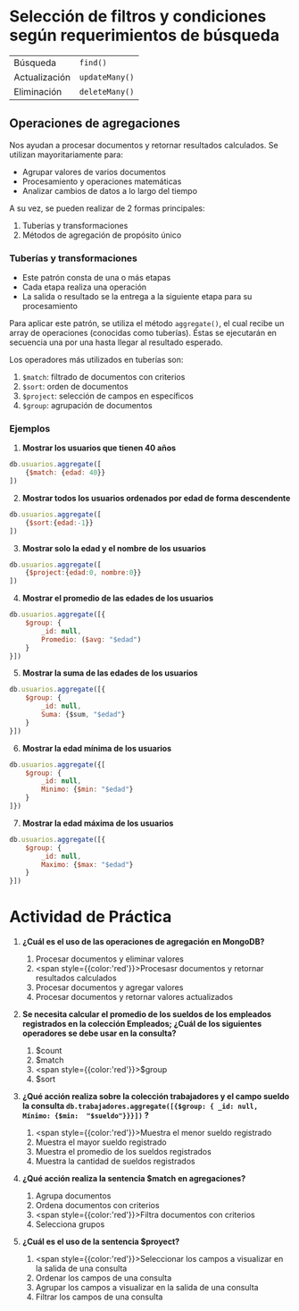 # Selección de filtros y condiciones según requerimientos de búsqueda

|||
|---|---|
|Búsqueda|`find()`|
|Actualización|`updateMany()`|
|Eliminación|`deleteMany()`|


## Operaciones de agregaciones
Nos ayudan a procesar documentos y retornar resultados calculados. Se utilizan mayoritariamente para:

- Agrupar valores de varios documentos
- Procesamiento y operaciones matemáticas
- Analizar cambios de datos a lo largo del tiempo

A su vez, se pueden realizar de 2 formas principales:

1. Tuberías y transformaciones
2. Métodos de agregación de propósito único

### Tuberías y transformaciones
- Este patrón consta de una o más etapas
- Cada etapa realiza una operación
- La salida o resultado se la entrega a la siguiente etapa para su procesamiento

Para aplicar este patrón, se utiliza el método `aggregate()`, el cual recibe un array de operaciones (conocidas como tuberías). Éstas se ejecutarán en secuencia una por una hasta llegar al resultado esperado.

Los operadores más utilizados en tuberías son:

1. `$match`: filtrado de documentos con criterios
2. `$sort`: orden de documentos
3. `$project`: selección de campos en específicos
4. `$group`: agrupación de documentos

### Ejemplos

1. **Mostrar los usuarios que tienen 40 años**
```js
db.usuarios.aggregate([
    {$match: {edad: 40}}
])
```

2. **Mostrar todos los usuarios ordenados por edad de forma descendente**
```js
db.usuarios.aggregate([
    {$sort:{edad:-1}}
])
```

3. **Mostrar solo la edad y el nombre de los usuarios**
```js
db.usuarios.aggregate([
    {$project:{edad:0, nombre:0}}
])
```

4. **Mostrar el promedio de las edades de los usuarios**
```js
db.usuarios.aggregate([{
    $group: {
        _id: null,
        Promedio: ($avg: "$edad")
    }
}])
```

5. **Mostrar la suma de las edades de los usuarios**
```js
db.usuarios.aggregate([{
    $group: {
        _id: null,
        Suma: {$sum, "$edad"}
    }
}])
```

6. **Mostrar la edad mínima de los usuarios**

```js
db.usuarios.aggregate({[
    $group: {
        _id: null,
        Minimo: {$min: "$edad"}
    }
]})
```

7. **Mostrar la edad máxima de los usuarios**
```js
db.usuarios.aggregate([{
    $group: {
        _id: null,
        Maximo: {$max: "$edad"}
    }
}])
```

# Actividad de Práctica

1. **¿Cuál es el uso de las operaciones de agregación en MongoDB?**
    1. Procesar documentos y eliminar valores
    2. <span style={{color:'red'}}>Procesasr documentos y retornar resultados calculados</span>
    3. Procesar documentos y agregar valores
    4. Procesar documentos y retornar valores actualizados

2. **Se necesita calcular el promedio de los sueldos de los empleados registrados en la colección Empleados; ¿Cuál de los siguientes operadores se debe usar en la consulta?**
    1. $count
    2. $match
    3. <span style={{color:'red'}}>$group</span>
    4. $sort

3. **¿Qué acción realiza sobre la colección trabajadores y el campo sueldo la consulta `db.trabajadores.aggregate([{$group: { _id: null,  Mínimo: {$min:  "$sueldo"}}}])` ?**
    1. <span style={{color:'red'}}>Muestra el menor sueldo registrado</span>
    2. Muestra el mayor sueldo registrado
    3. Muestra el promedio de los sueldos registrados
    4. Muestra la cantidad de sueldos registrados

4. **¿Qué acción realiza la sentencia $match en agregaciones?**
    1. Agrupa documentos
    2. Ordena documentos con criterios
    3. <span style={{color:'red'}}>Filtra documentos con criterios</span>
    4. Selecciona grupos

5. **¿Cuál es el uso de la sentencia $proyect?**
    1. <span style={{color:'red'}}>Seleccionar los campos a visualizar en la salida de una consulta</span>
    2. Ordenar los campos de una consulta
    3. Agrupar los campos a visualizar en la salida de una consulta
    4. Filtrar los campos de una consulta